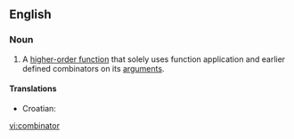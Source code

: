 ==English==

===Noun===
{{en-noun}}

# {{computer science}} A [[higher-order function]] that solely uses function application and earlier defined combinators on its [[argument]]s.

====Translations====
{{trans-top|high-order function}}
*Croatian: {{t-|hr|kombinator|m}}
{{trans-mid}}
{{trans-bottom}}

[[vi:combinator]]